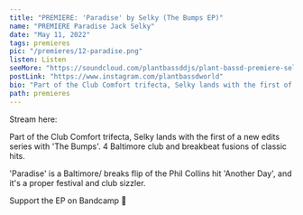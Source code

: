 ---
title: "PREMIERE: 'Paradise' by Selky (The Bumps EP)"
name: "PREMIERE Paradise Jack Selky"
date: "May 11, 2022"
tags: premieres
pic: "/premieres/12-paradise.png"
listen: Listen
seeMore: "https://soundcloud.com/plantbassddjs/plant-bassd-premiere-selky-paradise-the-bumps-ep"
postLink: "https://www.instagram.com/plantbassdworld"
bio: "Part of the Club Comfort trifecta, Selky lands with the first of a new edits series with 'The Bumps'. 4 Baltimore club and breakbeat fusions of classic hits"
path: premieres
---

<Picture src="/premieres/12-selky.jpg" alt="Selky Cover Pic" size={1200} />

Stream here: <HoverLink url="soundcloud.com/plantbassddjs/plant-bassd-premiere-selky-paradise-the-bumps-ep" name="Selky - Paradise" external />

Part of the Club Comfort trifecta, Selky lands with the first of a new edits series with 'The Bumps'. 4 Baltimore club and breakbeat fusions of classic hits.

'Paradise' is a Baltimore/ breaks flip of the Phil Collins hit 'Another Day', and it's a proper festival and club sizzler.

Support the EP on Bandcamp 🌱 <HoverLink url="selky.bandcamp.com/album/the-bumps" external />
